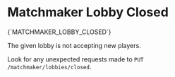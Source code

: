 # Matchmaker Lobby Closed

<Summary>{`MATCHMAKER_LOBBY_CLOSED`}</Summary>

The given lobby is not accepting new players.

Look for any unexpected requests made to `PUT /matchmaker/lobbies/closed`.

